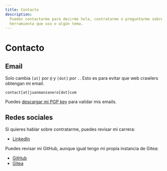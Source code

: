 ```yaml
---
title: Contacto
description:
  Puedes contactarme para decirme hola, contratarme o preguntarme sobre alguna
  herramienta que uso o algún tema.
---
```


# Contacto

## Email

Solo cambia `[at]` por `@` y `[dot]` por `.`. Esto es para evitar que web
crawlers obtengan mi email.

```
contact[at]juanmanzanero[dot]com
```

Puedes [descargar mi PGP key](/publickey.contact@juanmanzanero.com-bc93bba27f657fc49730741013ec4a1443f077a9.asc) para validar mis emails.

## Redes sociales

Si quieres hablar sobre contratarme, puedes revisar mi carrera:

- [LinkedIn](https://www.linkedin.com/in/juanmanzanerod)

Puedes revisar mi GitHub, aunque igual tengo mi propia instancia de Gitea:

- [GitHub](https://github.com/juanmanzanerod)
- [Gitea](https://git.juanmanzanero.com/juanmanzanero)
